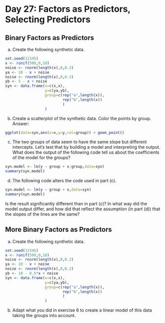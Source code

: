# Day 27: Factors as Predictors, Selecting Predictors

## Binary Factors as Predictors

(a) Create the following synthetic data.
```r
set.seed(12345)
x <- runif(500,0,10)
noise <- rnorm(length(x),0,0.2)
ya <- 10 - x + noise
noise <- rnorm(length(x),0,0.2)
yb <- 5 - x + noise
syn <- data.frame(x=c(x,x),
                  y=c(ya,yb),
                  group=c(rep("a",length(x)),
                          rep("b",length(x))
                          )
                  )
```

(b) Create a scatterplot of the synthetic data.  Color the points by group.  Answer:
```r
ggplot(data=syn,aes(x=x,y=y,col=group)) + geom_point()
```

(c) The two groups of data seem to have the same slope but different intercepts.  Let's test that by building a model and interpreting the output.  What does the output of the following code tell us about the coefficients of the model for the groups?
```r
syn.model <- lm(y ~ group + x:group,data=syn)
summary(syn.model)
```

(d) The following code alters the code used in part (c).
```r
syn.model <- lm(y ~ group + x,data=syn)
summary(syn.model)
```

Is the result significantly different than in part (c)?  In what way did the model output differ, and how did that reflect the assumption (in part (d)) that the slopes of the lines are the same?


## More Binary Factors as Predictors


(a) Create the following synthetic data.
```r
set.seed(12345)
x <- runif(500,0,10)
noise <- rnorm(length(x),0,0.2)
ya <- 10 - x + noise
noise <- rnorm(length(x),0,0.2)
yb <- 10 - 0.5*x + noise
syn <- data.frame(x=c(x,x),
                  y=c(ya,yb),
                  group=c(rep("a",length(x)),
                          rep("b",length(x))
                          )
                  )
```

(b) Adapt what you did in exercise 6 to create a linear model of this data taking the groups into account.


